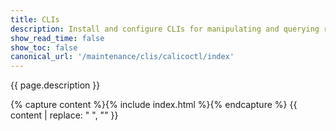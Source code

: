 ```yaml
---
title: CLIs
description: Install and configure CLIs for manipulating and querying resources.
show_read_time: false
show_toc: false
canonical_url: '/maintenance/clis/calicoctl/index'
---
```


{{ page.description }}

{% capture content %}{% include index.html %}{% endcapture %}
{{ content | replace: "    ", "" }}

